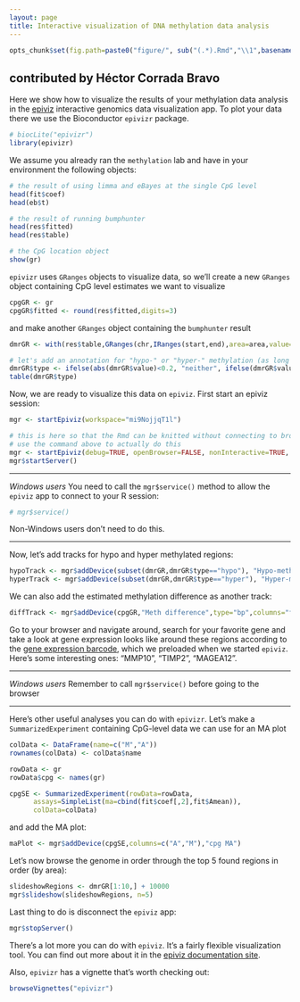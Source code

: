```yaml
---
layout: page
title: Interactive visualization of DNA methylation data analysis
---
```


```r
opts_chunk$set(fig.path=paste0("figure/", sub("(.*).Rmd","\\1",basename(knitr:::knit_concord$get('infile'))), "-"))
```

## contributed by Héctor Corrada Bravo

Here we show how to visualize the results of your methylation data analysis in the [epiviz](http://epiviz.cbcb.umd.edu) interactive
genomics data visualization app. To plot your data there we use the Bioconductor `epivizr` package. 


```r
# biocLite("epivizr")
library(epivizr)
```

We assume you already ran the `methylation` lab and have in your environment the following objects:

```r
# the result of using limma and eBayes at the single CpG level
head(fit$coef)
head(eb$t)

# the result of running bumphunter
head(res$fitted)
head(res$table)

# the CpG location object
show(gr)
```

`epivizr` uses `GRanges` objects to visualize data, so we'll create a new `GRanges` object containing CpG level
estimates we want to visualize

```r
cpgGR <- gr
cpgGR$fitted <- round(res$fitted,digits=3)
```

and make another `GRanges` object containing the `bumphunter` result

```r
dmrGR <- with(res$table,GRanges(chr,IRanges(start,end),area=area,value=value))

# let's add an annotation for "hypo-" or "hyper-" methylation (as long as the difference is large enough)
dmrGR$type <- ifelse(abs(dmrGR$value)<0.2, "neither", ifelse(dmrGR$value<0,"hypo","hyper"))
table(dmrGR$type)
```

Now, we are ready to visualize this data on `epiviz`. First start an epiviz session:

```r
mgr <- startEpiviz(workspace="mi9NojjqT1l")
```

```r
# this is here so that the Rmd can be knitted without connecting to browser
# use the command above to actually do this
mgr <- startEpiviz(debug=TRUE, openBrowser=FALSE, nonInteractive=TRUE, tryPorts=TRUE)
mgr$startServer()
```

----

*Windows users* You need to call the `mgr$service()` method to allow the `epiviz` app to connect to your R session:

```r
# mgr$service()
```

Non-Windows users don't need to do this.

----

Now, let's add tracks for hypo and hyper methylated regions:

```r
hypoTrack <- mgr$addDevice(subset(dmrGR,dmrGR$type=="hypo"), "Hypo-methylated")
hyperTrack <- mgr$addDevice(subset(dmrGR,dmrGR$type=="hyper"), "Hyper-methylated")
```

We can also add the estimated methylation difference as another track:

```r
diffTrack <- mgr$addDevice(cpgGR,"Meth difference",type="bp",columns="fitted")
```

Go to your browser and navigate around, search for your favorite gene and take a look at gene expression
looks like around these regions according to the [gene expression barcode](http://www.ncbi.nlm.nih.gov/pubmed/21177656),
which we preloaded when we started `epiviz`. Here's some interesting ones: "MMP10", "TIMP2", "MAGEA12".

----

*Windows users* Remember to call `mgr$service()` before going to the browser

----

Here's other useful analyses you can do with `epivizr`. Let's make a `SummarizedExperiment` containing CpG-level data we can use for an MA plot

```r
colData <- DataFrame(name=c("M","A"))
rownames(colData) <- colData$name

rowData <- gr
rowData$cpg <- names(gr)

cpgSE <- SummarizedExperiment(rowData=rowData,
      assays=SimpleList(ma=cbind(fit$coef[,2],fit$Amean)),
      colData=colData)
```

and add the MA plot:

```r
maPlot <- mgr$addDevice(cpgSE,columns=c("A","M"),"cpg MA")
```

Let's now browse the genome in order through the top 5 found regions in order (by area):

```r
slideshowRegions <- dmrGR[1:10,] + 10000
mgr$slideshow(slideshowRegions, n=5)
```

Last thing to do is disconnect the `epiviz` app:

```r
mgr$stopServer()
```

There's a lot more you can do with `epiviz`. It's a fairly flexible visualization tool. You can find out more about it in the [epiviz documentation site](http://epiviz.github.io).

Also, `epivizr` has a vignette that's worth checking out:

```r
browseVignettes("epivizr")
```


